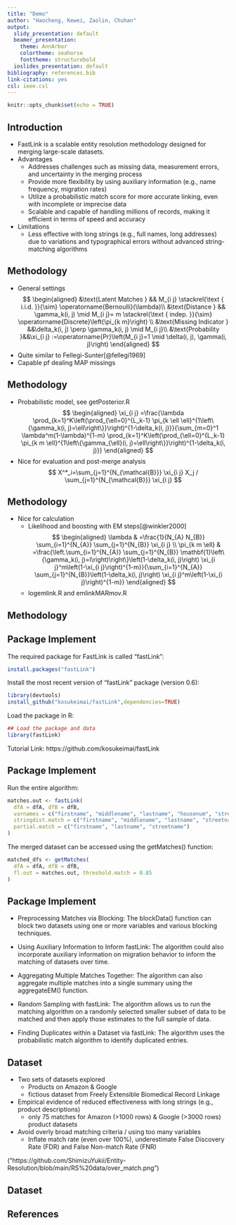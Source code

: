 ---
title: "Demo"
author: "Haocheng, Kewei, Zaolin, Chuhan"
output:
  slidy_presentation: default
  beamer_presentation:
    theme: AnnArbor
    colortheme: seahorse
    fonttheme: structurebold
  ioslides_presentation: default
bibliography: references.bib
link-citations: yes
csl: ieee.csl
---

```{r setup, include=FALSE}
knitr::opts_chunk$set(echo = TRUE)
```


## Introduction

+ FastLink is a scalable entity resolution methodology designed for merging large-scale datasets.
+ Advantages
  - Addresses challenges such as missing data, measurement errors, and uncertainty in the merging process
  - Provide more flexibility by using auxiliary information (e.g., name frequency, migration rates)
  - Utilize a probabilistic match score for more accurate linking, even with incomplete or imprecise data
  - Scalable and capable of handling millions of records, making it efficient in terms of speed and accuracy
+ Limitations
  - Less effective with long strings (e.g., full names, long addresses) due to variations and typographical errors without advanced string-matching algorithms

## Methodology

- General settings
$$
\begin{aligned}
&\text{Latent Matches } && M_{i j} \stackrel{\text { i.i.d. }}{\sim} \operatorname{Bernoulli}(\lambda)\\
&\text{Distance } && \gamma_k(i, j) \mid M_{i j}= m \stackrel{\text { indep. }}{\sim} \operatorname{Discrete}\left(\pi_{k m}\right) \\
&\text{Missing Indicator } &&\delta_k(i, j) \perp \gamma_k(i, j) \mid M_{i j}\\
&\text{Probability }&&\xi_{i j} :=\operatorname{Pr}\left(M_{i j}=1 \mid \delta(i, j), \gamma(i, j)\right)
\end{aligned}
$$
+ Quite similar to Fellegi-Sunter[@fellegi1969]
+ Capable pf dealing MAP missings

## Methodology

+ Probabilistic model, see getPosterior.R
$$
\begin{aligned}
\xi_{i j}  =\frac{\lambda \prod_{k=1}^K\left(\prod_{\ell=0}^{L_k-1} \pi_{k \ell \ell}^{1\left\{\gamma_k(i, j)=\ell\right\}}\right)^{1-\delta_k(i, j)}}{\sum_{m=0}^1 \lambda^m(1-\lambda)^{1-m} \prod_{k=1}^K\left(\prod_{\ell=0}^{L_k-1} \pi_{k m \ell}^{1\left\{\gamma_{\ell}(i, j)=\ell\right\}}\right)^{1-\delta_k(i, j)}}
\end{aligned}
$$
+ Nice for evaluation and post-merge analysis
$$
X^*_i=\sum_{j=1}^{N_{\mathcal{B}}} \xi_{i j} X_j / \sum_{j=1}^{N_{\mathcal{B}}} \xi_{i j}
$$

## Methodology

+ Nice for calculation
  - Likelihood and boosting with EM steps[@winkler2000]
$$
\begin{aligned}
\lambda & =\frac{1}{N_{A} N_{B}} \sum_{i=1}^{N_{A}} \sum_{j=1}^{N_{B}} \xi_{i j} \\
\pi_{k m \ell} & =\frac{\left.\sum_{i=1}^{N_{A}} \sum_{j=1}^{N_{B}} \mathbf{1}\left\{\gamma_k(i, j)=l\right)\right\}\left(1-\delta_k(i, j)\right) \xi_{i j}^m\left(1-\xi_{i j}\right)^{1-m}}{\sum_{i=1}^{N_{A}} \sum_{j=1}^{N_{B}}\left(1-\delta_k(i, j)\right) \xi_{i j}^m\left(1-\xi_{i j}\right)^{1-m}}
\end{aligned}
$$
  - logemlink.R and emlinkMARmov.R

## Methodology





## Package Implement

The required package for FastLink is called "fastLink":

```{r, eval=FALSE}
install.packages("fastLink")
```

Install the most recent version of "fastLink" package (version 0.6):

```{r, eval=FALSE}
library(devtools)
install_github("kosukeimai/fastLink",dependencies=TRUE)
```

Load the package in R:

```{r, eval=FALSE}
## Load the package and data
library(fastLink)
```

Tutorial Link: https://github.com/kosukeimai/fastLink

## Package Implement

Run the entire algorithm:

```{r, eval=FALSE}
matches.out <- fastLink(
  dfA = dfA, dfB = dfB, 
  varnames = c("firstname", "middlename", "lastname", "housenum", "streetname", "city", "birthyear"),
  stringdist.match = c("firstname", "middlename", "lastname", "streetname", "city"),
  partial.match = c("firstname", "lastname", "streetname")
)
```

The merged dataset can be accessed using the getMatches() function:

```{r, eval=FALSE}
matched_dfs <- getMatches(
  dfA = dfA, dfB = dfB, 
  fl.out = matches.out, threshold.match = 0.85
)
```

## Package Implement

- Preprocessing Matches via Blocking: The blockData() function can block two datasets using one or more variables and various blocking techniques.

- Using Auxiliary Information to Inform fastLink: The algorithm could also incorporate auxiliary information on migration behavior to inform the matching of datasets over time.

- Aggregating Multiple Matches Together: The algorithm can also aggregate multiple matches into a single summary using the aggregateEM() function.

- Random Sampling with fastLink: The algorithm allows us to run the matching algorithm on a randomly selected smaller subset of data to be matched and then apply those estimates to the full sample of data.

- Finding Duplicates within a Dataset via fastLink: The algorithm uses the probabilistic match algorithm to identify duplicated entries.

## Dataset

+ Two sets of datasets explored
  - Products on Amazon & Google
  - fictious dataset from Freely Extensible Biomedical Record Linkage
+ Empirical evidence of reduced effectiveness with long strings (e.g., product descriptions)
  - only 75 matches for Amazon (>1000 rows) & Google (>3000 rows) product datasets
+ Avoid overly broad matching criteria / using too many variables
  - Inflate match rate (even over 100%), underestimate False Discovery Rate (FDR) and False Non-match Rate (FNR)

("https://github.com/ShimizuYukii/Entity-Resolution/blob/main/RS%20data/over_match.png")

## Dataset



## References

<div id="refs"></div>
